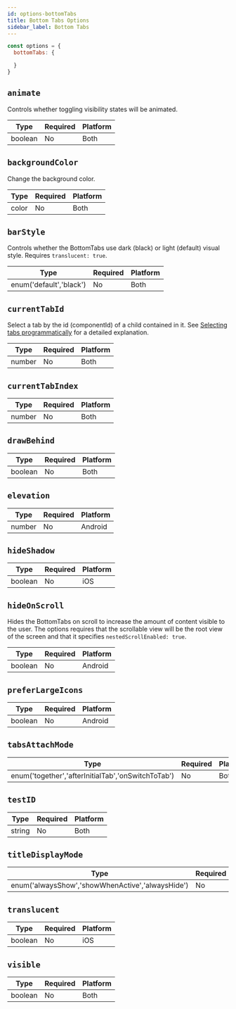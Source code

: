 ```yaml
---
id: options-bottomTabs
title: Bottom Tabs Options
sidebar_label: Bottom Tabs
---
```


```js
const options = {
  bottomTabs: {

  }
}
```

## `animate`
Controls whether toggling visibility states will be animated.

| Type    | Required | Platform |
| ------- | -------- | -------- |
| boolean | No       | Both     |

## `backgroundColor`
Change the background color.

| Type  | Required | Platform |
| ----- | -------- | -------- |
| color | No       | Both     |

## `barStyle`
Controls whether the BottomTabs use dark (black) or light (default) visual style. Requires `translucent: true`.

| Type                    | Required | Platform |
| ----------------------- | -------- | -------- |
| enum('default','black') | No       | Both     |

## `currentTabId`
Select a tab by the id (componentId) of a child contained in it. See [Selecting tabs programmatically](#selectingtabsprogrammatically) for a detailed explanation.

| Type   | Required | Platform |
| ------ | -------- | -------- |
| number | No       | Both     |

## `currentTabIndex`

| Type   | Required | Platform |
| ------ | -------- | -------- |
| number | No       | Both     |

## `drawBehind`

| Type    | Required | Platform |
| ------- | -------- | -------- |
| boolean | No       | Both     |

## `elevation`

| Type   | Required | Platform |
| ------ | -------- | -------- |
| number | No       | Android  |

## `hideShadow`

| Type    | Required | Platform |
| ------- | -------- | -------- |
| boolean | No       | iOS      |

## `hideOnScroll`
Hides the BottomTabs on scroll to increase the amount of content visible to the user.
The options requires that the scrollable view will be the root view of the screen and that it specifies `nestedScrollEnabled: true`.

| Type    | Required | Platform |
| ------- | -------- | -------- |
| boolean | No       | Android  |

## `preferLargeIcons`

| Type    | Required | Platform |
| ------- | -------- | -------- |
| boolean | No       | Android  |

## `tabsAttachMode`

| Type                                               | Required | Platform |
| -------------------------------------------------- | -------- | -------- |
| enum('together','afterInitialTab','onSwitchToTab') | No       | Both     |

## `testID`

| Type   | Required | Platform |
| ------ | -------- | -------- |
| string | No       | Both     |

## `titleDisplayMode`

| Type                                             | Required | Android |
| ------------------------------------------------ | -------- | ------- |
| enum('alwaysShow','showWhenActive','alwaysHide') | No       | Both    |

## `translucent`

| Type    | Required | Platform |
| ------- | -------- | -------- |
| boolean | No       | iOS      |

## `visible`

| Type    | Required | Platform |
| ------- | -------- | -------- |
| boolean | No       | Both     |
